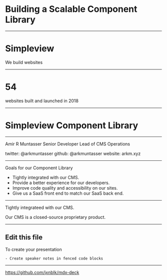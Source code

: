 

<Head>
  <title>Building a Scalable Component Library</title>
</Head>

# Building a Scalable Component Library

---

# Simpleview
We build websites

---

# 54
websites built and launched in 2018

---

# Simpleview Component Library

---

Amir R Muntasser
Senior Developer Lead of CMS Operations

twitter: @arkmuntasser github: @arkmuntasser website: arkm.xyz

---


Goals for our Component Library

<ul>
  <Appear>
    <li>Tightly integrated with our CMS.</li>
    <li>Provide a better experience for our developers.</li>
    <li>Improve code quality and accessibility on our sites.</li>
    <li>Give us a SaaS front end to match our SaaS back end.</li>
  </Appear>
</ul>

---

Tightly integrateed with our CMS.

Our CMS is a closed-source proprietary product.

---

## Edit this file

To create your presentation

```notes
- Create speaker notes in fenced code blocks
```

---

<https://github.com/jxnblk/mdx-deck>

